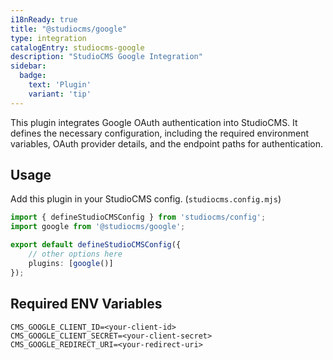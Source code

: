 ```yaml
---
i18nReady: true
title: "@studiocms/google"
type: integration
catalogEntry: studiocms-google
description: "StudioCMS Google Integration"
sidebar:
  badge: 
    text: 'Plugin'
    variant: 'tip'
---
```



This plugin integrates Google OAuth authentication into StudioCMS. It defines the necessary configuration, including the required environment variables, OAuth provider details, and the endpoint paths for authentication.

## Usage

Add this plugin in your StudioCMS config. (`studiocms.config.mjs`)

```ts title="studiocms.config.mjs"
import { defineStudioCMSConfig } from 'studiocms/config';
import google from '@studiocms/google';

export default defineStudioCMSConfig({
    // other options here
    plugins: [google()]
});
```

## Required ENV Variables

```env title=".env"
CMS_GOOGLE_CLIENT_ID=<your-client-id>
CMS_GOOGLE_CLIENT_SECRET=<your-client-secret>
CMS_GOOGLE_REDIRECT_URI=<your-redirect-uri>
```